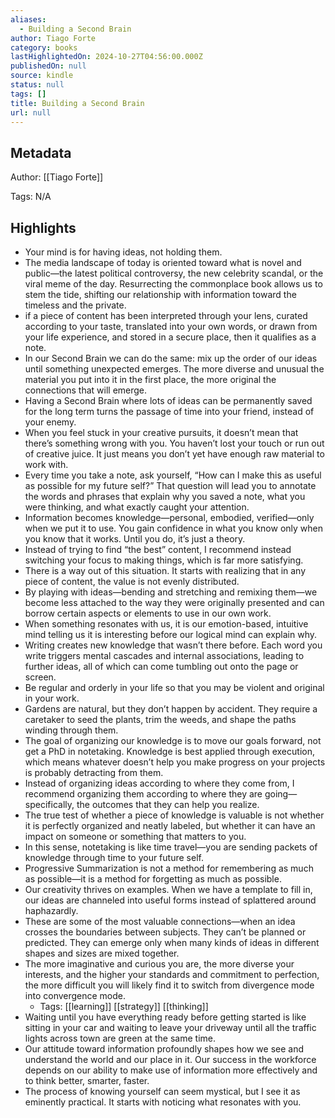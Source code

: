 ```yaml
---
aliases:
  - Building a Second Brain
author: Tiago Forte
category: books
lastHighlightedOn: 2024-10-27T04:56:00.000Z
publishedOn: null
source: kindle
status: null
tags: []
title: Building a Second Brain
url: null
---
```

## Metadata

Author: [[Tiago Forte]]

Tags: N/A

## Highlights

- Your mind is for having ideas, not holding them.
- The media landscape of today is oriented toward what is novel and public—the latest political controversy, the new celebrity scandal, or the viral meme of the day. Resurrecting the commonplace book allows us to stem the tide, shifting our relationship with information toward the timeless and the private.
- if a piece of content has been interpreted through your lens, curated according to your taste, translated into your own words, or drawn from your life experience, and stored in a secure place, then it qualifies as a note.
- In our Second Brain we can do the same: mix up the order of our ideas until something unexpected emerges. The more diverse and unusual the material you put into it in the first place, the more original the connections that will emerge.
- Having a Second Brain where lots of ideas can be permanently saved for the long term turns the passage of time into your friend, instead of your enemy.
- When you feel stuck in your creative pursuits, it doesn’t mean that there’s something wrong with you. You haven’t lost your touch or run out of creative juice. It just means you don’t yet have enough raw material to work with.
- Every time you take a note, ask yourself, “How can I make this as useful as possible for my future self?” That question will lead you to annotate the words and phrases that explain why you saved a note, what you were thinking, and what exactly caught your attention.
- Information becomes knowledge—personal, embodied, verified—only when we put it to use. You gain confidence in what you know only when you know that it works. Until you do, it’s just a theory.
- Instead of trying to find “the best” content, I recommend instead switching your focus to making things, which is far more satisfying.
- There is a way out of this situation. It starts with realizing that in any piece of content, the value is not evenly distributed.
- By playing with ideas—bending and stretching and remixing them—we become less attached to the way they were originally presented and can borrow certain aspects or elements to use in our own work.
- When something resonates with us, it is our emotion-based, intuitive mind telling us it is interesting before our logical mind can explain why.
- Writing creates new knowledge that wasn’t there before. Each word you write triggers mental cascades and internal associations, leading to further ideas, all of which can come tumbling out onto the page or screen.
- Be regular and orderly in your life so that you may be violent and original in your work.
- Gardens are natural, but they don’t happen by accident. They require a caretaker to seed the plants, trim the weeds, and shape the paths winding through them.
- The goal of organizing our knowledge is to move our goals forward, not get a PhD in notetaking. Knowledge is best applied through execution, which means whatever doesn’t help you make progress on your projects is probably detracting from them.
- Instead of organizing ideas according to where they come from, I recommend organizing them according to where they are going—specifically, the outcomes that they can help you realize.
- The true test of whether a piece of knowledge is valuable is not whether it is perfectly organized and neatly labeled, but whether it can have an impact on someone or something that matters to you.
- In this sense, notetaking is like time travel—you are sending packets of knowledge through time to your future self.
- Progressive Summarization is not a method for remembering as much as possible—it is a method for forgetting as much as possible.
- Our creativity thrives on examples. When we have a template to fill in, our ideas are channeled into useful forms instead of splattered around haphazardly.
- These are some of the most valuable connections—when an idea crosses the boundaries between subjects. They can’t be planned or predicted. They can emerge only when many kinds of ideas in different shapes and sizes are mixed together.
- The more imaginative and curious you are, the more diverse your interests, and the higher your standards and commitment to perfection, the more difficult you will likely find it to switch from divergence mode into convergence mode.
    - Tags: [[learning]] [[strategy]] [[thinking]]
- Waiting until you have everything ready before getting started is like sitting in your car and waiting to leave your driveway until all the traffic lights across town are green at the same time.
- Our attitude toward information profoundly shapes how we see and understand the world and our place in it. Our success in the workforce depends on our ability to make use of information more effectively and to think better, smarter, faster.
- The process of knowing yourself can seem mystical, but I see it as eminently practical. It starts with noticing what resonates with you.
